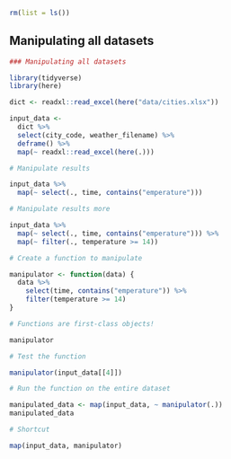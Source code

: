 ```r
rm(list = ls())
```


## Manipulating all datasets

```r
### Manipulating all datasets

```
```r
library(tidyverse)
library(here)

dict <- readxl::read_excel(here("data/cities.xlsx"))

input_data <-
  dict %>%
  select(city_code, weather_filename) %>%
  deframe() %>%
  map(~ readxl::read_excel(here(.)))
```


```r
# Manipulate results
```
```r
input_data %>%
  map(~ select(., time, contains("emperature")))
```


```r
# Manipulate results more
```
```r
input_data %>%
  map(~ select(., time, contains("emperature"))) %>%
  map(~ filter(., temperature >= 14))
```


```r
# Create a function to manipulate
```
```r
manipulator <- function(data) {
  data %>%
    select(time, contains("emperature")) %>%
    filter(temperature >= 14)
}
```


```r
# Functions are first-class objects!
```
```r
manipulator
```


```r
# Test the function
```
```r
manipulator(input_data[[4]])
```


```r
# Run the function on the entire dataset
```
```r
manipulated_data <- map(input_data, ~ manipulator(.))
manipulated_data
```


```r
# Shortcut
```
```r
map(input_data, manipulator)
```

